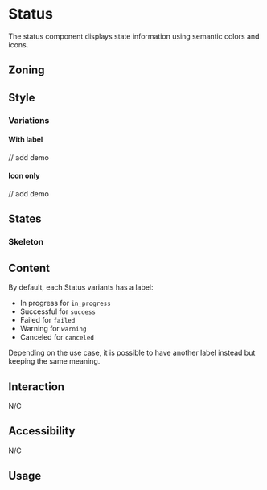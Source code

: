 

<Meta title="Components/Status" />

<Links>
	<FigmaLink href="https://www.figma.com/file/joEoPYw910CgGO0DiKWRoD/Status?node-id=2%3A72" />
</Links>

# Status

The status component displays state information using semantic colors and icons.

## Zoning

<FigmaImage
	src="https://www.figma.com/file/qc8oUSyVJM67gSsbTShftt/📐-Zoning?node-id=853%3A230"
	alt="zoning image for status"
/>

## Style

### Variations

<FigmaImage
	src="https://www.figma.com/file/joEoPYw910CgGO0DiKWRoD/Status?node-id=2%3A73"
	alt="variations image for status"
/>

#### With label

// add demo

#### Icon only

// add demo

## States

### Skeleton

<FigmaImage
	src="https://www.figma.com/file/joEoPYw910CgGO0DiKWRoD/Status?node-id=67%3A9626"
	alt="skeleton image for status"
/>

## Content

By default, each Status variants has a label:
- In progress for `in_progress`
- Successful for `success`
- Failed for `failed`
- Warning for `warning`
- Canceled for `canceled`

Depending on the use case, it is possible to have another label instead but keeping the same meaning.

## Interaction

N/C

## Accessibility

N/C

## Usage

